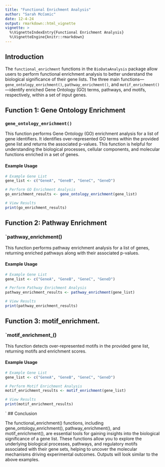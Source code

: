 ```yaml
---
title: "Functional Enrichment Analysis"
author: "Sarah McComic"
date: 12-4-24
output: rmarkdown::html_vignette
vignette: >
  %\VignetteIndexEntry{Functional Enrichment Analysis}
  %\VignetteEngine{knitr::rmarkdown}
---
```


## Introduction

The `functional_enrichment` functions in the `BioDataAnalysis` package allow users to perform functional enrichment analysis to better understand the biological significance of their gene lists. The three main functions—`gene_ontology_enrichment()`, `pathway_enrichment()`, and `motif_enrichment()`—identify enriched Gene Ontology (GO) terms, pathways, and motifs, respectively, within a set of input genes.

## Function 1: Gene Ontology Enrichment

### `gene_ontology_enrichment()`

This function performs Gene Ontology (GO) enrichment analysis for a list of gene identifiers. It identifies over-represented GO terms within the provided gene list and returns the associated p-values. This function is helpful for understanding the biological processes, cellular components, and molecular functions enriched in a set of genes.

#### Example Usage
```r
# Example Gene List
gene_list <- c("GeneA", "GeneB", "GeneC", "GeneD")

# Perform GO Enrichment Analysis
go_enrichment_results <- gene_ontology_enrichment(gene_list)

# View Results
print(go_enrichment_results)
```
## Function 2: Pathway Enrichment

### `pathway_enrichment()

This function performs pathway enrichment analysis for a list of genes, returning enriched pathways along with their associated p-values.

#### Example Usage
```r
# Example Gene List
gene_list <- c("GeneA", "GeneB", "GeneC", "GeneD")

# Perform Pathway Enrichment Analysis
pathway_enrichment_results <- pathway_enrichment(gene_list)

# View Results
print(pathway_enrichment_results)
```
## Function 3: motif_enrichment. 

### `motif_enrichment_()

This function detects over-represented motifs in the provided gene list, returning motifs and enrichment scores. 

#### Example Usage
```r
# Example Gene List
gene_list <- c("GeneA", "GeneB", "GeneC", "GeneD")

# Perform Motif Enrichment Analysis
motif_enrichment_results <- motif_enrichment(gene_list)

# View Results
print(motif_enrichment_results)
```
`
## Conclusion

The functional_enrichment() functions, including gene_ontology_enrichment(), pathway_enrichment(), and motif_enrichment(), are essential tools for gaining insights into the biological significance of a gene list. These functions allow you to explore the underlying biological processes, pathways, and regulatory motifs associated with their gene sets, helping to uncover the molecular mechanisms driving experimental outcomes. Outputs will look similar to the above examples. 
